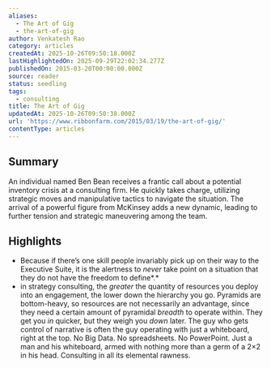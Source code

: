 ```yaml
---
aliases:
  - The Art of Gig
  - the-art-of-gig
author: Venkatesh Rao
category: articles
createdAt: 2025-10-26T09:50:18.000Z
lastHighlightedOn: 2025-09-29T22:02:34.277Z
publishedOn: 2015-03-20T00:00:00.000Z
source: reader
status: seedling
tags:
  - consulting
title: The Art of Gig
updatedAt: 2025-10-26T09:50:38.000Z
url: 'https://www.ribbonfarm.com/2015/03/19/the-art-of-gig/'
contentType: articles
---
```

## Summary

An individual named Ben Bean receives a frantic call about a potential inventory crisis at a consulting firm. He quickly takes charge, utilizing strategic moves and manipulative tactics to navigate the situation. The arrival of a powerful figure from McKinsey adds a new dynamic, leading to further tension and strategic maneuvering among the team.

## Highlights

- Because if there’s one skill people invariably pick up on their way to the Executive Suite, it is the alertness to _never_ take point on a situation that they do not have the freedom to define*.*
- in strategy consulting, the _greater_ the quantity of resources you deploy into an engagement, the lower down the hierarchy you go. Pyramids are bottom-heavy, so resources are not necessarily an advantage, since they need a certain amount of pyramidal _breadth_ to operate within. They get you _in_ quicker, but they weigh you _down_ later.
  The guy who gets control of narrative is often the guy operating with just a whiteboard, right at the top. No Big Data. No spreadsheets. No PowerPoint.
  Just a man and his whiteboard, armed with nothing more than a germ of a 2×2 in his head. Consulting in all its elemental rawness.

